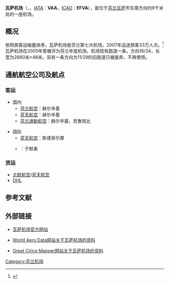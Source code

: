 {{Airport infobox
| airport_name     = 瓦萨机场
| nativename       = Vaasan lentoasema<br>Vasa Flygplats
| photo            = Vaasan lentoasema.jpg
| photosize        = 250px
| caption          = 
| type             = 民用
| run by           = Finavia
| opened           = 
| closed           = 
| city             = [[瓦萨|瓦萨]]
| location         = [[瓦萨|瓦萨]]
| distance_to_city = 9千米
| elevation        = 6米
| website          = {{URL|http://www.finavia.fi/en/vaasa/}}
| IATA             = VAA
| ICAO             = EFVA
| FAA              = 
| LID              = 
| coordinates      = {{coord|63|03|02|N|21|45|44|E|type:airport}}
| runway1_heading  = 16/34
| runway1_feet     = 8727
| runway1_meter    = 2660
| runway1_surface  = 沥青
| stat_year        = 2007
| stat_passenger   = 330000
| stat_cargo       = 
| stat_flight      =
| stat1-header     =
| stat1-data       =
| footnotes        =
}}
'''瓦萨机场'''（{{lang-fi|Vaasan lentoasema}}，{{lang-sv|Vasa Flygplats}}，[[IATA机场代码|IATA]]：'''VAA'''，[[ICAO机场代码|ICAO]]：'''EFVA'''），是位于[[芬兰|芬兰]][[瓦萨|瓦萨]]市东南方向约9千米处的一座机场。

== 概况 ==
依照旅客运输量排序，瓦萨机场是芬兰第七大机场，2007年运送旅客33万人次。<ref>{{cite web |url=http://www.finavia.fi/lentoasema_vaasa |title=Finavia - Vaasan lentoasema |publisher=finavia.fi |date= |accessdate=2008年11月27日 |language=fi |archive-date=2009年6月20日 |archive-url=https://web.archive.org/web/20090620002318/http://www.finavia.fi/lentoasema_vaasa |dead-url=no }}</ref>瓦萨机场在2005年曾被评为芬兰年度机场。机场现有跑道一条，方向16/34，长宽为2660米×48米。另有一条方向为11/29的旧跑道已被废弃，不再使用。

== 通航航空公司及航点 ==
=== 客运 ===
* 国内
** [[芬兰航空|芬兰航空]]：赫尔辛基
** [[蓝天航空|蓝天航空]]：赫尔辛基
** [[芬兰通勤航空|芬兰通勤航空]]：赫尔辛基，克鲁努比

* 国际
** [[蓝天航空|蓝天航空]]：斯德哥尔摩
** {{link-en|Skyways Express|Skyways (airline)}}：于默奥

=== 货运 ===
* [[北欧航空|北欧航空]]/[[蓝天航空|蓝天航空]]
* [[DHL|DHL]]

== 参考文献 ==
{{reflist}}

== 外部链接 ==
* {{Fi icon}}{{Sv icon}}{{En icon}}[http://www.finavia.fi/en/vaasa/ 瓦萨机场官方网站] {{Wayback|url=http://www.finavia.fi/en/vaasa/ |date=20170721194128 }}
* {{En icon}}[https://web.archive.org/web/20061119211019/http://www.worldaerodata.com/wad.cgi?id=FI42914 World Aero Data网站关于瓦萨机场的资料]
* {{En icon}}[http://gc.kls2.com/airport/EFVA Great Cirlce Mapper网站关于瓦萨机场的资料] {{Wayback|url=http://gc.kls2.com/airport/EFVA |date=20160304121940 }}

{{芬兰机场}}
[[Category:芬兰机场|Category:芬兰机场]]